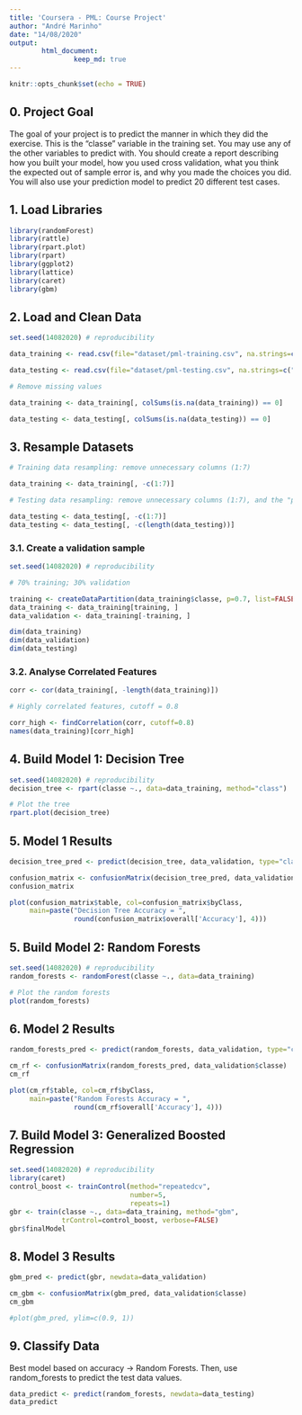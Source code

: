 ```yaml
---
title: 'Coursera - PML: Course Project'
author: "André Marinho"
date: "14/08/2020"
output: 
        html_document:
                keep_md: true
---
```


```r
knitr::opts_chunk$set(echo = TRUE)
```

## 0. Project Goal

The goal of your project is to predict the manner in which they did the exercise. This is the "classe" variable in the training set. You may use any of the other variables to predict with. You should create a report describing how you built your model, how you used cross validation, what you think the expected out of sample error is, and why you made the choices you did. You will also use your prediction model to predict 20 different test cases.

## 1. Load Libraries

```r
library(randomForest)
library(rattle)
library(rpart.plot)
library(rpart)
library(ggplot2)
library(lattice)
library(caret)
library(gbm)
```

## 2. Load and Clean Data

```r
set.seed(14082020) # reproducibility

data_training <- read.csv(file="dataset/pml-training.csv", na.strings=c("NA", "#DIV/0!", ""), header=TRUE)

data_testing <- read.csv(file="dataset/pml-testing.csv", na.strings=c("NA", "#DIV/0!", ""), header=TRUE)

# Remove missing values

data_training <- data_training[, colSums(is.na(data_training)) == 0]

data_testing <- data_testing[, colSums(is.na(data_testing)) == 0]
```

## 3. Resample Datasets

```r
# Training data resampling: remove unnecessary columns (1:7)

data_training <- data_training[, -c(1:7)]

# Testing data resampling: remove unnecessary columns (1:7), and the "problem_id" column (of the Coursera assignment project)

data_testing <- data_testing[, -c(1:7)]
data_testing <- data_testing[, -c(length(data_testing))]
```

### 3.1. Create a validation sample

```r
set.seed(14082020) # reproducibility

# 70% training; 30% validation

training <- createDataPartition(data_training$classe, p=0.7, list=FALSE)
data_training <- data_training[training, ]
data_validation <- data_training[-training, ]

dim(data_training)
dim(data_validation)
dim(data_testing)
```

### 3.2. Analyse Correlated Features

```r
corr <- cor(data_training[, -length(data_training)])

# Highly correlated features, cutoff = 0.8

corr_high <- findCorrelation(corr, cutoff=0.8)
names(data_training)[corr_high]
```

## 4. Build Model 1: Decision Tree

```r
set.seed(14082020) # reproducibility
decision_tree <- rpart(classe ~., data=data_training, method="class")

# Plot the tree
rpart.plot(decision_tree)
```

## 5. Model 1 Results

```r
decision_tree_pred <- predict(decision_tree, data_validation, type="class")

confusion_matrix <- confusionMatrix(decision_tree_pred, data_validation$classe)
confusion_matrix

plot(confusion_matrix$table, col=confusion_matrix$byClass,
     main=paste("Decision Tree Accuracy = ",
                round(confusion_matrix$overall['Accuracy'], 4)))
```

## 5. Build Model 2: Random Forests

```r
set.seed(14082020) # reproducibility
random_forests <- randomForest(classe ~., data=data_training)

# Plot the random forests
plot(random_forests)
```

## 6. Model 2 Results

```r
random_forests_pred <- predict(random_forests, data_validation, type="class")

cm_rf <- confusionMatrix(random_forests_pred, data_validation$classe)
cm_rf

plot(cm_rf$table, col=cm_rf$byClass, 
     main=paste("Random Forests Accuracy = ",
                round(cm_rf$overall['Accuracy'], 4)))
```

## 7. Build Model 3: Generalized Boosted Regression

```r
set.seed(14082020) # reproducibility
library(caret)
control_boost <- trainControl(method="repeatedcv",
                              number=5,
                              repeats=1)
gbr <- train(classe ~., data=data_training, method="gbm",
             trControl=control_boost, verbose=FALSE)
gbr$finalModel
```

## 8. Model 3 Results

```r
gbm_pred <- predict(gbr, newdata=data_validation)

cm_gbm <- confusionMatrix(gbm_pred, data_validation$classe)
cm_gbm

#plot(gbm_pred, ylim=c(0.9, 1))
```

## 9. Classify Data

Best model based on accuracy -> Random Forests. Then, use random_forests to predict the test data values.

```r
data_predict <- predict(random_forests, newdata=data_testing)
data_predict
```